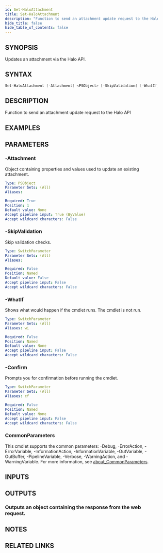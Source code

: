 ```yaml
---
id: Set-HaloAttachment
title: Set-HaloAttachment
description: "Function to send an attachment update request to the Halo API"
hide_title: false
hide_table_of_contents: false
---
```


## SYNOPSIS

Updates an attachment via the Halo API.

## SYNTAX

```powershell
Set-HaloAttachment [-Attachment] <PSObject> [-SkipValidation] [-WhatIf] [-Confirm] [<CommonParameters>]
```

## DESCRIPTION

Function to send an attachment update request to the Halo API

## EXAMPLES

## PARAMETERS

### -Attachment

Object containing properties and values used to update an existing attachment.

```yaml
Type: PSObject
Parameter Sets: (All)
Aliases:

Required: True
Position: 1
Default value: None
Accept pipeline input: True (ByValue)
Accept wildcard characters: False
```

### -SkipValidation

Skip validation checks.

```yaml
Type: SwitchParameter
Parameter Sets: (All)
Aliases:

Required: False
Position: Named
Default value: False
Accept pipeline input: False
Accept wildcard characters: False
```

### -WhatIf

Shows what would happen if the cmdlet runs.
The cmdlet is not run.

```yaml
Type: SwitchParameter
Parameter Sets: (All)
Aliases: wi

Required: False
Position: Named
Default value: None
Accept pipeline input: False
Accept wildcard characters: False
```

### -Confirm

Prompts you for confirmation before running the cmdlet.

```yaml
Type: SwitchParameter
Parameter Sets: (All)
Aliases: cf

Required: False
Position: Named
Default value: None
Accept pipeline input: False
Accept wildcard characters: False
```

### CommonParameters

This cmdlet supports the common parameters: -Debug, -ErrorAction, -ErrorVariable, -InformationAction, -InformationVariable, -OutVariable, -OutBuffer, -PipelineVariable, -Verbose, -WarningAction, and -WarningVariable. For more information, see [about_CommonParameters](http://go.microsoft.com/fwlink/?LinkID=113216).

## INPUTS

## OUTPUTS

### Outputs an object containing the response from the web request.

## NOTES

## RELATED LINKS
